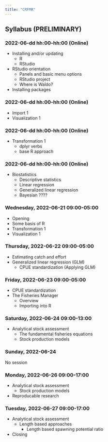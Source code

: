 ```yaml
---
title: "CRFMR"
---
```


## Syllabus (PRELIMINARY)

### 2022-06-dd hh:00-hh:00 (Online)

-   Installing and/or updating
    -   R
    -   RStudio
-   RStudio orientation
    -   Panels and basic menu options
    -   RStudio project
    -   Where is Waldo?
-   Installing packages

### 2022-06-dd hh:00-hh:00 (Online)

-   Import 1
-   Visualization 1

### 2022-06-dd hh:00-hh:00 (Online)

-   Transformation 1
    -   dplyr verbs
    -   base R approach

### 2022-06-dd hh:00-hh:00 (Online)

-   Biostatistics
    -   Descriptive statistics
    -   Linear regression
    -   Generalized linear regression
    -   Bayesian ????

### Wednesday, 2022-06-21 09:00-05:00

-   Opening
-   Some basis of R
-   Transformation 1
-   Visualization 1

### Thursday, 2022-06-22 09:00-05:00

-   Estimating catch and effort
-   Generalized linear regression (GLM)
    -   CPUE standardization (Applying GLM)

### Friday, 2022-06-23 09:00-05:00

-   CPUE standardization
-   The Fisheries Manager
    -   Overview
    -   Importing into R

### Saturday, 2022-06-24 09:00-13:00

-   Analytical stock assessment
    -   The fundamental fisheries equations
    -   Stock production models

### Sunday, 2022-06-24

No session

### Monday, 2022-06-26 09:00-17:00

-   Analytical stock assessment
    -   Stock production models
-   Reproducable research

### Tuesday, 2022-06-27 09:00-17:00

-   Analytical stock assessment
    -   Length based approaches
        -   Length based spawning potential ratio
-   Closing
